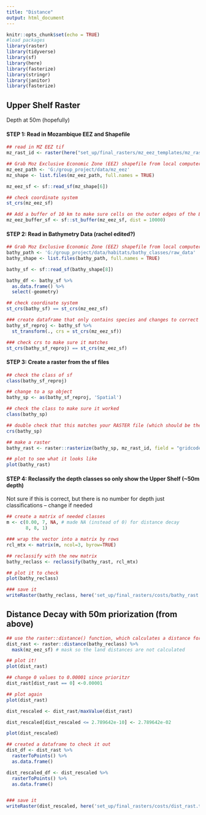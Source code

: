 ```yaml
---
title: "Distance"
output: html_document
---
```


```r
knitr::opts_chunk$set(echo = TRUE)
#load packages
library(raster)
library(tidyverse)
library(sf)
library(here)
library(fasterize)
library(stringr)
library(janitor)
library(fasterize)
```

## Upper Shelf Raster
Depth at 50m (hopefully)

#### **STEP 1: Read in Mozambique EEZ and Shapefile**
```r
## read in MZ EEZ tif
mz_rast_id <- raster(here("set_up/final_rasters/mz_eez_templates/mz_rast_id.tif"))

## Grab Moz Exclusive Economic Zone (EEZ) shapefile from local computer
mz_eez_path <- 'G:/group_project/data/mz_eez'
mz_shape <- list.files(mz_eez_path, full.names = TRUE) 

mz_eez_sf <- sf::read_sf(mz_shape[6])

## check coordinate system
st_crs(mz_eez_sf)

## Add a buffer of 10 km to make sure cells on the outer edges of the EEZ are included
mz_eez_buffer_sf <- sf::st_buffer(mz_eez_sf, dist = 10000)
```

#### **STEP 2: Read in Bathymetry Data (rachel edited?)**
```r
## Grab Moz Exclusive Economic Zone (EEZ) shapefile from local computer
bathy_path <- 'G:/group_project/data/habitats/bathy_classes/raw_data'
bathy_shape <- list.files(bathy_path, full.names = TRUE) 

bathy_sf <- sf::read_sf(bathy_shape[8])

bathy_df <- bathy_sf %>%
  as.data.frame() %>% 
  select(-geometry)

## check coordinate system
st_crs(bathy_sf) == st_crs(mz_eez_sf)

### create dataframe that only contains species and changes to correct crs
bathy_sf_reproj <- bathy_sf %>% 
  st_transform(., crs = st_crs(mz_eez_sf)) 

### check crs to make sure it matches
st_crs(bathy_sf_reproj) == st_crs(mz_eez_sf)
```

#### **STEP 3: Create a raster from the sf files**
```r
## check the class of sf
class(bathy_sf_reproj)

## change to a sp object
bathy_sp <- as(bathy_sf_reproj, 'Spatial')

## check the class to make sure it worked
class(bathy_sp)

## double check that this matches your RASTER file (which should be the same as the sf)
crs(bathy_sp)

## make a raster 
bathy_rast <- raster::rasterize(bathy_sp, mz_rast_id, field = "gridcode")

## plot to see what it looks like
plot(bathy_rast)
```

#### **STEP 4: Reclassify the depth classes so only show the Upper Shelf (~50m depth)**
Not sure if this is correct, but there is no number for depth just classifications -- change if needed
```r
## create a matrix of needed classes
m <- c(0.00, 7, NA, # made NA (instead of 0) for distance decay 
       8, 8, 1)

### wrap the vector into a matrix by rows
rcl_mtx <- matrix(m, ncol=3, byrow=TRUE)

## reclassify with the new matrix
bathy_reclass <- reclassify(bathy_rast, rcl_mtx)

## plot it to check
plot(bathy_reclass)

### save it
writeRaster(bathy_reclass, here('set_up/final_rasters/costs/bathy_rast.tif'), overwrite = TRUE)
```


## Distance Decay with 50m priorization (from above)

```r
## use the raster::distance() function, which calculates a distance for every NA cell to the nearest non-NA cell.
dist_rast <- raster::distance(bathy_reclass) %>% 
  mask(mz_eez_sf) # mask so the land distances are not calculated

## plot it!
plot(dist_rast)

## change 0 values to 0.00001 since prioritzr 
dist_rast[dist_rast == 0] <-0.00001

## plot again 
plot(dist_rast)

dist_rescaled <- dist_rast/maxValue(dist_rast)

dist_rescaled[dist_rescaled <= 2.789642e-10] <- 2.789642e-02

plot(dist_rescaled)

## created a dataframe to check it out
dist_df <- dist_rast %>%
  rasterToPoints() %>% 
  as.data.frame()

dist_rescaled_df <- dist_rescaled %>% 
  rasterToPoints() %>% 
  as.data.frame()


### save it
writeRaster(dist_rescaled, here('set_up/final_rasters/costs/dist_rast.tif'), overwrite = TRUE)

```






